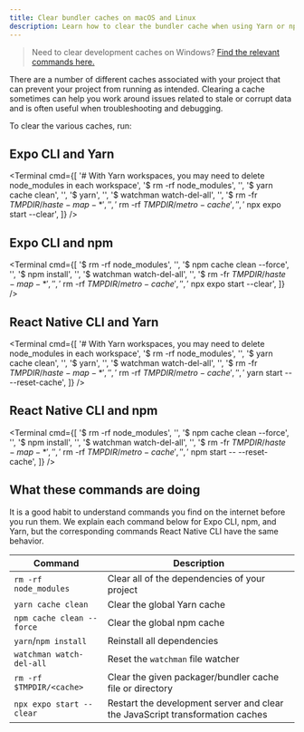 ```yaml
---
title: Clear bundler caches on macOS and Linux
description: Learn how to clear the bundler cache when using Yarn or npm with Expo CLI or React Native CLI on macOS and Linux.
---
```



> Need to clear development caches on Windows? [Find the relevant commands here.](clear-cache-windows.mdx)

There are a number of different caches associated with your project that can prevent your project from running as intended. Clearing a cache sometimes can help you work around issues related to stale or corrupt data and is often useful when troubleshooting and debugging.

To clear the various caches, run:

## Expo CLI and Yarn

<Terminal
  cmd={[
    '# With Yarn workspaces, you may need to delete node_modules in each workspace',
    '$ rm -rf node_modules',
    '',
    '$ yarn cache clean',
    '',
    '$ yarn',
    '',
    '$ watchman watch-del-all',
    '',
    '$ rm -fr $TMPDIR/haste-map-*',
    '',
    '$ rm -rf $TMPDIR/metro-cache',
    '',
    '$ npx expo start --clear',
  ]}
/>

## Expo CLI and npm

<Terminal
  cmd={[
    '$ rm -rf node_modules',
    '',
    '$ npm cache clean --force',
    '',
    '$ npm install',
    '',
    '$ watchman watch-del-all',
    '',
    '$ rm -fr $TMPDIR/haste-map-*',
    '',
    '$ rm -rf $TMPDIR/metro-cache',
    '',
    '$ npx expo start --clear',
  ]}
/>

## React Native CLI and Yarn

<Terminal
  cmd={[
    '# With Yarn workspaces, you may need to delete node_modules in each workspace',
    '$ rm -rf node_modules',
    '',
    '$ yarn cache clean',
    '',
    '$ yarn',
    '',
    '$ watchman watch-del-all',
    '',
    '$ rm -fr $TMPDIR/haste-map-*',
    '',
    '$ rm -rf $TMPDIR/metro-cache',
    '',
    '$ yarn start -- --reset-cache',
  ]}
/>

## React Native CLI and npm

<Terminal
  cmd={[
    '$ rm -rf node_modules',
    '',
    '$ npm cache clean --force',
    '',
    '$ npm install',
    '',
    '$ watchman watch-del-all',
    '',
    '$ rm -fr $TMPDIR/haste-map-*',
    '',
    '$ rm -rf $TMPDIR/metro-cache',
    '',
    '$ npm start -- --reset-cache',
  ]}
/>

## What these commands are doing

It is a good habit to understand commands you find on the internet before you run them. We explain each command below for Expo CLI, npm, and Yarn, but the corresponding commands React Native CLI have the same behavior.

| Command                   | Description                                                                   |
| ------------------------- | ----------------------------------------------------------------------------- |
| `rm -rf node_modules`     | Clear all of the dependencies of your project                                 |
| `yarn cache clean`        | Clear the global Yarn cache                                                   |
| `npm cache clean --force` | Clear the global npm cache                                                    |
| `yarn`/`npm install`      | Reinstall all dependencies                                                    |
| `watchman watch-del-all`  | Reset the `watchman` file watcher                                             |
| `rm -rf $TMPDIR/<cache>`  | Clear the given packager/bundler cache file or directory                      |
| `npx expo start --clear`  | Restart the development server and clear the JavaScript transformation caches |
